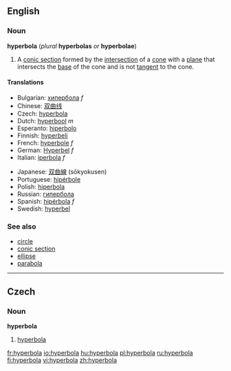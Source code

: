 ==English==
===Noun===
{{wikipedia}}
'''hyperbola''' (''plural'' '''hyperbolas''' ''or'' '''hyperbolae''')

#{{geometry}} A [[conic section]] formed by the [[intersection]] of a [[cone]] with a [[plane]] that intersects the [[base]] of the cone and is not [[tangent]] to the cone.

====Translations====
{{top|geometric curve}}
*Bulgarian: [[хипербола]] ''f''
*Chinese: [[双曲线]]
*Czech: [[hyperbola#Czech|hyperbola]] {{f}}
*Dutch: [[hyperbool]] ''m''
*Esperanto: [[hiperbolo]]
*Finnish: [[hyperbeli]]
*French: [[hyperbole]] ''f''
*German: [[Hyperbel]] ''f''
*Italian: [[iperbola]] ''f''
{{mid}}
*Japanese: [[双曲線]] (sōkyokusen)
*Portuguese: [[hipérbole]] {{f}}
*Polish: [[hiperbola]]
*Russian: [[гипербола]]
*Spanish: [[hipérbola]] ''f''
*Swedish: [[hyperbel]] {{c}}
{{bottom}}

===See also===
*[[circle]]
*[[conic section]]
*[[ellipse]]
*[[parabola]]

----
==Czech==
===Noun===
'''hyperbola''' {{f}}

#[[hyperbola#English|hyperbola]]

[[fr:hyperbola]]
[[io:hyperbola]]
[[hu:hyperbola]]
[[pl:hyperbola]]
[[ru:hyperbola]]
[[fi:hyperbola]]
[[vi:hyperbola]]
[[zh:hyperbola]]